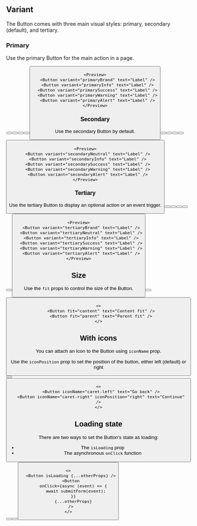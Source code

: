 
## Variant

The Button comes with three main visual styles: primary, secondary (default), and tertiary.

### Primary

Use the primary Button for the main action in a page.

<Preview>
  <Button variant="primaryBrand" text="Label" />
  <Button variant="primaryInfo" text="Label" />
  <Button variant="primarySuccess" text="Label" />
  <Button variant="primaryWarning" text="Label" />
  <Button variant="primaryAlert" text="Label" />
</Preview>

```tsx sandbox
<Preview>
  <Button variant="primaryBrand" text="Label" />
  <Button variant="primaryInfo" text="Label" />
  <Button variant="primarySuccess" text="Label" />
  <Button variant="primaryWarning" text="Label" />
  <Button variant="primaryAlert" text="Label" />
</Preview>
```

### Secondary

Use the secondary Button by default.

<Preview>
  <Button variant="secondaryNeutral" text="Label" />
  <Button variant="secondaryInfo" text="Label" />
  <Button variant="secondarySuccess" text="Label" />
  <Button variant="secondaryWarning" text="Label" />
  <Button variant="secondaryAlert" text="Label" />
</Preview>

```tsx sandbox
<Preview>
  <Button variant="secondaryNeutral" text="Label" />
  <Button variant="secondaryInfo" text="Label" />
  <Button variant="secondarySuccess" text="Label" />
  <Button variant="secondaryWarning" text="Label" />
  <Button variant="secondaryAlert" text="Label" />
</Preview>
```

### Tertiary

Use the tertiary Button to display an optional action or an event trigger.

<Preview>
  <Button variant="tertiaryBrand" text="Label" />
  <Button variant="tertiaryNeutral" text="Label" />
  <Button variant="tertiaryInfo" text="Label" />
  <Button variant="tertiarySuccess" text="Label" />
  <Button variant="tertiaryWarning" text="Label" />
  <Button variant="tertiaryAlert" text="Label" />
</Preview>

```tsx sandbox
<Preview>
  <Button variant="tertiaryBrand" text="Label" />
  <Button variant="tertiaryNeutral" text="Label" />
  <Button variant="tertiaryInfo" text="Label" />
  <Button variant="tertiarySuccess" text="Label" />
  <Button variant="tertiaryWarning" text="Label" />
  <Button variant="tertiaryAlert" text="Label" />
</Preview>
```

## Size

Use the `fit` props to control the size of the Button.

<Preview>
  <Button fit="content" text="Content fit" />
  <Button fit="parent" text="Parent fit" />
</Preview>

```tsx sandbox
<>
  <Button fit="content" text="Content fit" />
  <Button fit="parent" text="Parent fit" />
</>
```

## With icons

You can attach an Icon to the Button using `iconName` prop.

Use the `iconPosition` prop to set the position of the button, either left (default) or right

<Preview>
  <Button iconName="caret-left" text="Go back" />
  <Button iconName="caret-right" iconPosition="right" text="Continue" />
</Preview>

```tsx sandbox
<>
  <Button iconName="caret-left" text="Go back" />
  <Button iconName="caret-right" iconPosition="right" text="Continue" />
</>
```

## Loading state

There are two ways to set the Button's state as loading:

- The `isLoading` prop
- The asynchronous `onClick` function

<Preview>
  <Button isLoading variant="primaryBrand" text="Primary" />
  <Button isLoading variant="secondaryNeutral" text="Secondary" />
  <Button isLoading variant="tertiaryBrand" text="Tertiary" />
</Preview>

```tsx
<>
  <Button isLoading {...otherProps} />
  <Button
    onClick={async (event) => {
      await submitForm(event);
    }}
    {...otherProps}
  />
</>
```
